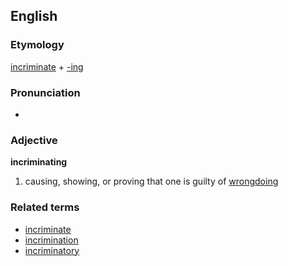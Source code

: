 ==English==
===Etymology===
[[incriminate]] + [[-ing]]

===Pronunciation===
*{{AHD|/ĭn-krĭm'ə-nāt'ĭng/}}

===Adjective===
'''incriminating'''
#causing, showing, or proving that one is guilty of [[wrongdoing]]

===Related terms===
*[[incriminate]]
*[[incrimination]]
*[[incriminatory]]